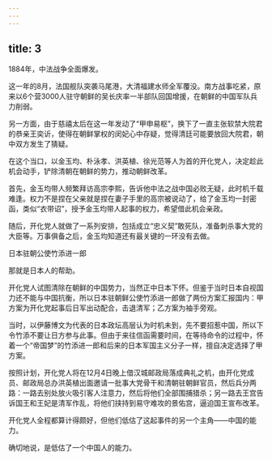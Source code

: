 ```yaml
---
---
---
```

title: 3
---



1884年，中法战争全面爆发。

这一年的8月，法国舰队突袭马尾港，大清福建水师全军覆没。南方战事吃紧，原来以6个营3000人驻守朝鲜的吴长庆率一半部队回国增援，在朝鲜的中国军队兵力削弱。

另一方面，由于慈禧太后在这一年发动了“甲申易枢”，换下了一直主张软禁大院君的恭亲王奕䜣，使得在朝鲜掌权的闵妃心中存疑，觉得清廷可能要放回大院君，朝中双方发生了猜疑。

在这个当口，以金玉均、朴泳孝、洪英植、徐光范等人为首的开化党人，决定趁此机会动手，铲除清朝在朝鲜的势力，推动朝鲜改革。

首先，金玉均带人频繁拜访高宗李熙，告诉他中法之战中国必败无疑，此时机千载难逢。权力不是捏在父亲就是捏在妻子手里的高宗被说动了，给了金玉均一封密函，类似“衣带诏”，授予金玉均带人起事的权力，希望借此机会亲政。

随后，开化党人就做了一系列安排，包括成立“忠义契”敢死队，准备刺杀事大党的大臣等。万事俱备之后，金玉均知道还有最关键的一环没有去做。

日本驻朝公使竹添进一郎



那就是日本人的帮助。

开化党人试图清除在朝鲜的中国势力，当然正中日本下怀。但鉴于当时日本自视国力还不能与中国抗衡，所以日本驻朝鲜公使竹添进一郎做了两份方案汇报国内：甲方案为开化党起事后日军出动配合，击退清军；乙方案为袖手旁观。

当时，以伊藤博文为代表的日本政坛高层认为时机未到，先不要招惹中国，所以下令竹添不要让日方参与此事。但由于来往信函需要时间，在等待命令的过程中，怀着一个“帝国梦”的竹添进一郎和后来的日本军国主义分子一样，擅自决定选择了甲方案。

按照计划，开化党人将在12月4日晚上借汉城邮政局落成典礼之机，由开化党成员、邮政局总办洪英植出面邀请一批事大党骨干和清朝驻朝鲜官员，然后兵分两路：一路去别处放火吸引客人注意力，然后将他们全部围捕猎杀；另一路去王宫告诉国王和王妃是清军作乱，将他们挟持到易守难攻的景佑宫，逼迫国王宣布改革。

开化党人全程都算计得颇好，但他们低估了这起事件的另一个主角——中国的能力。

确切地说，是低估了一个中国人的能力。